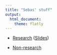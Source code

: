 ```yaml
---
title: "Sebas' stuff"
output:
  html_document:
    theme: flatly
---
```


- [Research](merger_manuscript.html) ([Slides](ioslidestry.html))
   
- [Non-research](non_research.html)

